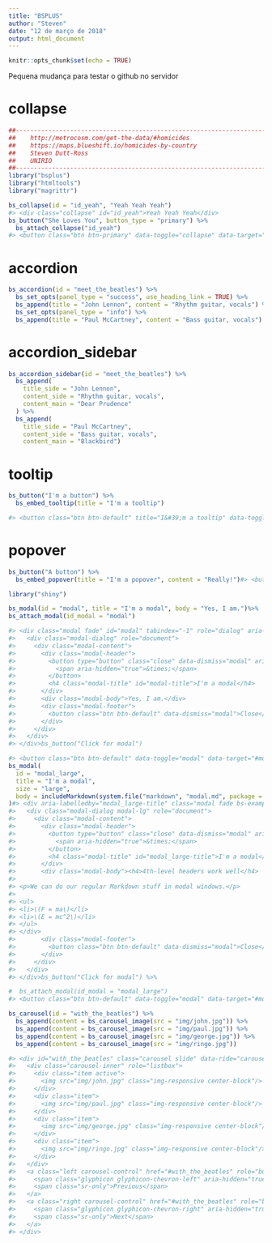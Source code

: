 ```yaml
---
title: "BSPLUS"
author: "Steven"
date: "12 de março de 2018"
output: html_document
---
```


```r
knitr::opts_chunk$set(echo = TRUE)
```

Pequena mudança para testar o github no servidor

# collapse

```r
##-------------------------------------------------------------------------------------##
##    http://metrocosm.com/get-the-data/#homicides                                     ##
##    https://maps.blueshift.io/homicides-by-country                                   ##
##    Steven Dutt-Ross                                                                 ##
##    UNIRIO                                                                           ##
##-------------------------------------------------------------------------------------##
library("bsplus")
library("htmltools")
library("magrittr")

bs_collapse(id = "id_yeah", "Yeah Yeah Yeah")
#> <div class="collapse" id="id_yeah">Yeah Yeah Yeah</div>
bs_button("She Loves You", button_type = "primary") %>%
  bs_attach_collapse("id_yeah")
#> <button class="btn btn-primary" data-toggle="collapse" data-target="#id_yeah">She Loves You</button>
```

# accordion

```r
bs_accordion(id = "meet_the_beatles") %>%
  bs_set_opts(panel_type = "success", use_heading_link = TRUE) %>%
  bs_append(title = "John Lennon", content = "Rhythm guitar, vocals") %>%
  bs_set_opts(panel_type = "info") %>%
  bs_append(title = "Paul McCartney", content = "Bass guitar, vocals")

```

# accordion_sidebar

```r
  
bs_accordion_sidebar(id = "meet_the_beatles") %>%
  bs_append(
    title_side = "John Lennon",
    content_side = "Rhythm guitar, vocals",
    content_main = "Dear Prudence"
  ) %>%
  bs_append(
    title_side = "Paul McCartney",
    content_side = "Bass guitar, vocals",
    content_main = "Blackbird")
```

# tooltip

```r
bs_button("I'm a button") %>%
  bs_embed_tooltip(title = "I'm a tooltip")

#> <button class="btn btn-default" title="I&#39;m a tooltip" data-toggle="tooltip" data-placement="top">I'm a button</button>

```

# popover

```r
bs_button("A button") %>%
  bs_embed_popover(title = "I'm a popover", content = "Really!")#> <button class="btn btn-default" title="I&#39;m a popover" data-toggle="popover" data-content="Really!" data-placement="top">A button</button>
```

```r
library("shiny")

bs_modal(id = "modal", title = "I'm a modal", body = "Yes, I am.")%>%
bs_attach_modal(id_modal = "modal")

#> <div class="modal fade" id="modal" tabindex="-1" role="dialog" aria-labelledby="modal-title">
#>   <div class="modal-dialog" role="document">
#>     <div class="modal-content">
#>       <div class="modal-header">
#>         <button type="button" class="close" data-dismiss="modal" aria-label="Close">
#>           <span aria-hidden="true">&times;</span>
#>         </button>
#>         <h4 class="modal-title" id="modal-title">I'm a modal</h4>
#>       </div>
#>       <div class="modal-body">Yes, I am.</div>
#>       <div class="modal-footer">
#>         <button class="btn btn-default" data-dismiss="modal">Close</button>
#>       </div>
#>     </div>
#>   </div>
#> </div>bs_button("Click for modal") 

#> <button class="btn btn-default" data-toggle="modal" data-target="#modal">Click for modal</button>
bs_modal(
  id = "modal_large",
  title = "I'm a modal",
  size = "large",
  body = includeMarkdown(system.file("markdown", "modal.md", package = "bsplus"))
)#> <div aria-labelledby="modal_large-title" class="modal fade bs-example-modal-lg" id="modal_large" role="dialog" tabindex="-1">
#>   <div class="modal-dialog modal-lg" role="document">
#>     <div class="modal-content">
#>       <div class="modal-header">
#>         <button type="button" class="close" data-dismiss="modal" aria-label="Close">
#>           <span aria-hidden="true">&times;</span>
#>         </button>
#>         <h4 class="modal-title" id="modal_large-title">I'm a modal</h4>
#>       </div>
#>       <div class="modal-body"><h4>4th-level headers work well</h4>
#> 
#> <p>We can do our regular Markdown stuff in modal windows.</p>
#> 
#> <ul>
#> <li>\(F = ma\)</li>
#> <li>\(E = mc^2\)</li>
#> </ul>
#> </div>
#>       <div class="modal-footer">
#>         <button class="btn btn-default" data-dismiss="modal">Close</button>
#>       </div>
#>     </div>
#>   </div>
#> </div>bs_button("Click for modal") %>%

#  bs_attach_modal(id_modal = "modal_large")
#> <button class="btn btn-default" data-toggle="modal" data-target="#modal_large">Click for modal</button>

```

```r
bs_carousel(id = "with_the_beatles") %>%
  bs_append(content = bs_carousel_image(src = "img/john.jpg")) %>%
  bs_append(content = bs_carousel_image(src = "img/paul.jpg")) %>%
  bs_append(content = bs_carousel_image(src = "img/george.jpg")) %>%
  bs_append(content = bs_carousel_image(src = "img/ringo.jpg"))

#> <div id="with_the_beatles" class="carousel slide" data-ride="carousel">
#>   <div class="carousel-inner" role="listbox">
#>     <div class="item active">
#>       <img src="img/john.jpg" class="img-responsive center-block"/>
#>     </div>
#>     <div class="item">
#>       <img src="img/paul.jpg" class="img-responsive center-block"/>
#>     </div>
#>     <div class="item">
#>       <img src="img/george.jpg" class="img-responsive center-block"/>
#>     </div>
#>     <div class="item">
#>       <img src="img/ringo.jpg" class="img-responsive center-block"/>
#>     </div>
#>   </div>
#>   <a class="left carousel-control" href="#with_the_beatles" role="button" data-slide="prev">
#>     <span class="glyphicon glyphicon-chevron-left" aria-hidden="true"></span>
#>     <span class="sr-only">Previous</span>
#>   </a>
#>   <a class="right carousel-control" href="#with_the_beatles" role="button" data-slide="next">
#>     <span class="glyphicon glyphicon-chevron-right" aria-hidden="true"></span>
#>     <span class="sr-only">Next</span>
#>   </a>
#> </div>

```
